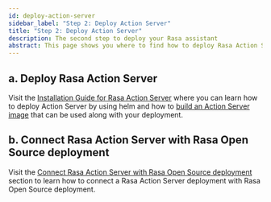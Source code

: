 ```yaml
---
id: deploy-action-server
sidebar_label: "Step 2: Deploy Action Server"
title: "Step 2: Deploy Action Server"
description: The second step to deploy your Rasa assistant
abstract: This page shows you where to find how to deploy Rasa Action Server and how to build a custom Docker image.
---
```

<!-- this file is version specific, do not use `@site/...` syntax -->

## a. Deploy Rasa Action Server

Visit the [Installation Guide for Rasa Action Server](https://rasa.com/docs/rasa-x/installation-and-setup/installation-guide) where you can learn how to deploy Action Server by using helm and how to [build an Action Server image](https://rasa.com/docs/action-server/deploy-action-server#building-an-action-server-image) that can be used along with your deployment.

## b.  Connect Rasa Action Server with Rasa Open Source deployment

Visit the [Connect Rasa Action Server with Rasa Open Source deployment](https://rasa.com/docs/action-server/deploy-action-server#b-connect-rasa-action-server-with-rasa-open-source-deployment) section to learn how to connect a Rasa Action Server deployment with Rasa Open Source deployment.
